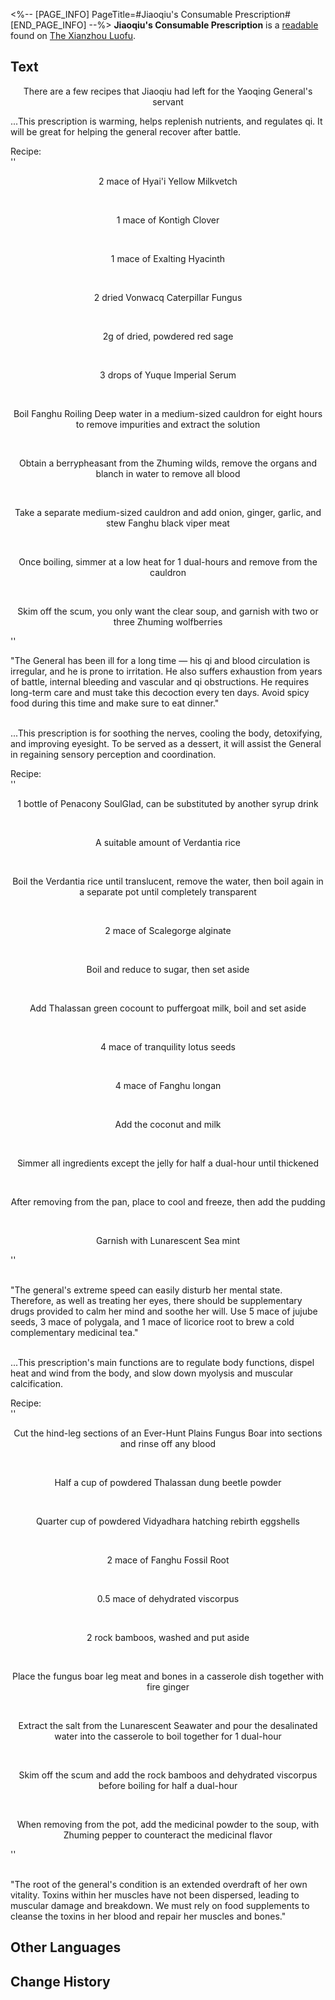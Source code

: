 <%-- [PAGE_INFO]
PageTitle=#Jiaoqiu's Consumable Prescription#
[END_PAGE_INFO] --%>
{{Readable Infobox
|id           = 388
|partIds      = 190683
|title        = 
|image        = Item The Xianzhou Luofu Readable 2.png
|world        = The Xianzhou Luofu
|parts        = 1
|author       = <!--to be added-->
|description  = Prescriptions that Jiaoqiu left for the Yaoqing General's attendants (or recipes... or something that's both a prescription and a recipe?).
|part1        = Jiaoqiu's Consumable Prescription
|source1      = {{cx|Source missing}}
|characters   = 
|factions     = 
}}
'''Jiaoqiu's Consumable Prescription''' is a [[readable]] found on [[The Xianzhou Luofu]].
<!--
==Location==
{{Map Embed|<map name>|<marker id>}}
-->
==Text==
<div align="center">There are a few recipes that Jiaoqiu had left for the Yaoqing General's servant</div>

...This prescription is warming, helps replenish nutrients, and regulates qi. It will be great for helping the general recover after battle.

Recipe: <br />''<div align="center">2 mace of Hyai'i Yellow Milkvetch</div>''<br />''<div align="center">1 mace of Kontigh Clover</div>''<br />''<div align="center">1 mace of Exalting Hyacinth</div>''<br />''<div align="center">2 dried Vonwacq Caterpillar Fungus</div>''<br />''<div align="center">2g of dried, powdered red sage</div>''<br />''<div align="center">3 drops of Yuque Imperial Serum</div>''<br />''<div align="center">Boil Fanghu Roiling Deep water in a medium-sized cauldron for eight hours to remove impurities and extract the solution</div>''<br />''<div align="center">Obtain a berrypheasant from the Zhuming wilds, remove the organs and blanch in water to remove all blood</div>''<br />''<div align="center">Take a separate medium-sized cauldron and add onion, ginger, garlic, and stew Fanghu black viper meat</div>''<br />''<div align="center">Once boiling, simmer at a low heat for 1 dual-hours and remove from the cauldron</div>''<br />''<div align="center">Skim off the scum, you only want the clear soup, and garnish with two or three Zhuming wolfberries</div>''

"The General has been ill for a long time &mdash; his qi and blood circulation is irregular, and he is prone to irritation. He also suffers exhaustion from years of battle, internal bleeding and vascular and qi obstructions. He requires long-term care and must take this decoction every ten days. Avoid spicy food during this time and make sure to eat dinner."

<br />...This prescription is for soothing the nerves, cooling the body, detoxifying, and improving eyesight. To be served as a dessert, it will assist the General in regaining sensory perception and coordination.

Recipe:<br />''<div align="center">1 bottle of Penacony SoulGlad, can be substituted by another syrup drink</div>''<br />''<div align="center">A suitable amount of Verdantia rice</div>''<br />''<div align="center">Boil the Verdantia rice until translucent, remove the water, then boil again in a separate pot until completely transparent</div>''<br />''<div align="center">2 mace of Scalegorge alginate</div>''<br />''<div align="center">Boil and reduce to sugar, then set aside</div>''<br />''<div align="center">Add Thalassan green cocount to puffergoat milk, boil and set aside</div>''<br />''<div align="center">4 mace of tranquility lotus seeds</div>''<br />''<div align="center">4 mace of Fanghu longan</div>''<br />''<div align="center">Add the coconut and milk</div>''<br />''<div align="center">Simmer all ingredients except the jelly for half a dual-hour until thickened</div>''<br />''<div align="center">After removing from the pan, place to cool and freeze, then add the pudding</div>''<br />''<div align="center">Garnish with Lunarescent Sea mint</div>''

<br />"The general's extreme speed can easily disturb her mental state. Therefore, as well as treating her eyes, there should be supplementary drugs provided to calm her mind and soothe her will. Use 5 mace of jujube seeds, 3 mace of polygala, and 1 mace of licorice root to brew a cold complementary medicinal tea."

<br />...This prescription's main functions are to regulate body functions, dispel heat and wind from the body, and slow down myolysis and muscular calcification.

Recipe:<br />''<div align="center">Cut the hind-leg sections of an Ever-Hunt Plains Fungus Boar into sections and rinse off any blood</div>''<br />''<div align="center">Half a cup of powdered Thalassan dung beetle powder</div>''<br />''<div align="center">Quarter cup of powdered Vidyadhara hatching rebirth eggshells</div>''<br />''<div align="center">2 mace of Fanghu Fossil Root</div>''<br />''<div align="center">0.5 mace of dehydrated viscorpus</div>''<br />''<div align="center">2 rock bamboos, washed and put aside</div>''<br />''<div align="center">Place the fungus boar leg meat and bones in a casserole dish together with fire ginger</div>''<br />''<div align="center">Extract the salt from the Lunarescent Seawater and pour the desalinated water into the casserole to boil together for 1 dual-hour</div>''<br />''<div align="center">Skim off the scum and add the rock bamboos and dehydrated viscorpus before boiling for half a dual-hour</div>''<br />''<div align="center">When removing from the pot, add the medicinal powder to the soup, with Zhuming pepper to counteract the medicinal flavor</div>''

<br />"The root of the general's condition is an extended overdraft of her own vitality. Toxins within her muscles have not been dispersed, leading to muscular damage and breakdown. We must rely on food supplements to cleanse the toxins in her blood and repair her muscles and bones."

<!--
==Trivia==
* 
-->
==Other Languages==
{{Other Languages
|en   = Jiaoqiu's Consumable Prescription
|zhs  = 椒丘的食疗药方
|zht  = 椒丘的食療藥方
|ja   = 椒丘の食事療法に関する処方せん
|ko   = 초구의 식이 요법 처방전
|es   = Recetas comestibles de Jiaoqiu
|fr   = Succulentes prescriptions de Jiaoqiu
|ru   = Поваренная книга Цзяоцю
|th   = ใบสั่งยาโภชนบำบัดของ Jiaoqiu
|vi   = Phương Thuốc Thực Dưỡng Của Jiaoqiu
|de   = Verbrauchsgegenstände-Verschreibung von Jiaoqiu
|id   = Resep Makanan Penyembuh Jiaoqiu
|pt   = Prescrição de Consumíveis de Jiaoqiu
}}

==Change History==
{{Change History|2.4}}